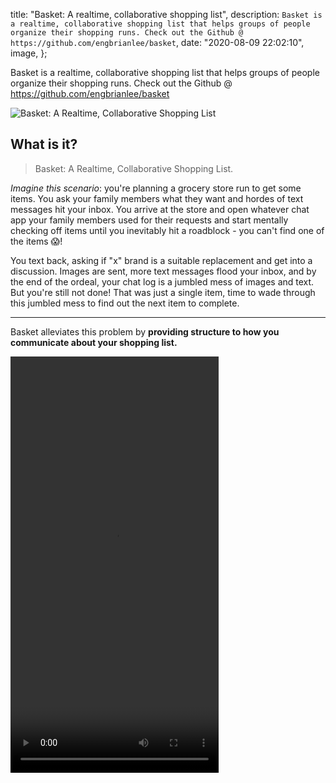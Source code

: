 
  title: "Basket: A realtime, collaborative shopping list",
  description: `Basket is a realtime, collaborative shopping list that helps groups of people organize their shopping runs. Check out the Github @ https://github.com/engbrianlee/basket`,
  date: "2020-08-09 22:02:10",
  image,
};

Basket is a realtime, collaborative shopping list that helps groups of people organize their shopping runs. Check out the Github @ https://github.com/engbrianlee/basket

<!--more-->

<img src={image} alt="Basket: A Realtime, Collaborative Shopping List" />

## What is it?

> Basket: A Realtime, Collaborative Shopping List.

_Imagine this scenario_: you're planning a grocery store run to get some items. You ask your family members what they want and hordes of text messages hit your inbox. You arrive at the store and open whatever chat app your family members used for their requests and start mentally checking off items until you inevitably hit a roadblock - you can't find one of the items 😱!

You text back, asking if "x" brand is a suitable replacement and get into a discussion. Images are sent, more text messages flood your inbox, and by the end of the ordeal, your chat log is a jumbled mess of images and text. But you're still not done! That was just a single item, time to wade through this jumbled mess to find out the next item to complete.

---

Basket alleviates this problem by **providing structure to how you communicate about your shopping list.**

<video src={overviewVideo} width="333" height="666" autoPlay loop />

Items are organized as you would expect from a shopping list app but the real power comes from **the ability to communicate in realtime**.

There's **no app to install** as it **runs on any browser** and **sharing a list is as simple as sharing a uniquely generated link**.

<video src={copyLinkVideo} width="333" height="666" autoPlay loop />

## Features

- **Authentication** (managed by Auth0)
- **Caching** (never fetches redudant data)
- **Optimistic Responses** (UI updates the moment you perform an action, resulting in a snappy user experience)
- **Network Retries** (won't crash on unstable connections)
- **Gestures** (swipe to edit/delete)
- **Dark Mode** (a VERY important feature 😛)

You can see how these features evolved and were integrated through the [project's Github commits](https://github.com/engbrianlee/basket/commits/master).

## Tech Stack

After an initial project ideation and planning phase, I was able to develop the entire app in approximately 2 weeks due to these amazing technologies:

### Frontend

- **React (Create React App)**: Frontend Framework
- **TailwindCSS**: CSS
- **Apollo Client**: GraphQL Client

### Backend

- **Hasura**: GraphQL Engine, Authorization, Serverless Function Integration

### Authentication

- **Auth0**: Authentication

### Testing

- **Storybook**: Component Testing
- **Cypress.io**: E2E/Integration Testing

## Conclusion & Disclaimer

> Disclaimer: Do not use this app to store any sensitive information; it is for DEMO purposes only.

Check out the [Github](https://github.com/engbrianlee/basket).

Check out the [demo](BASKET_LIVE_SITE_LINK).

There are still a lot of core features to complete:

- Push Notifications
- Better UX/UI for realtime capabilities
- Better Testing
- [Many, many more](https://github.com/engbrianlee/basket/issues)
